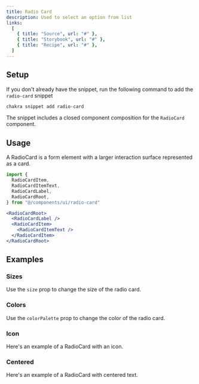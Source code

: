 ```yaml
---
title: Radio Card
description: Used to select an option from list
links:
  [
    { title: "Source", url: "#" },
    { title: "Storybook", url: "#" },
    { title: "Recipe", url: "#" },
  ]
---
```


<ExampleTabs name="radio-card-basic" />

## Setup

If you don't already have the snippet, run the following command to add the
`radio-card` snippet

```sh
chakra snippet add radio-card
```

The snippet includes a closed component composition for the `RadioCard`
component.

## Usage

A RadioCard is a form element with a larger interaction surface represented as a
card.

```jsx
import {
  RadioCardItem,
  RadioCardItemText,
  RadioCardLabel,
  RadioCardRoot,
} from "@/components/ui/radio-card"
```

```jsx
<RadioCardRoot>
  <RadioCardLabel />
  <RadioCardItem>
    <RadioCardItemText />
  </RadioCardItem>
</RadioCardRoot>
```

## Examples

### Sizes

Use the `size` prop to change the size of the radio card.

<ExampleTabs name="radio-card-with-sizes" />

### Colors

Use the `colorPalette` prop to change the color of the radio card.

<ExampleTabs name="radio-card-with-colors" />

### Icon

Here's an example of a RadioCard with an icon.

<ExampleTabs name="radio-card-with-icon" />

### Centered

Here's an example of a RadioCard with centered text.

<ExampleTabs name="radio-card-centered" />
